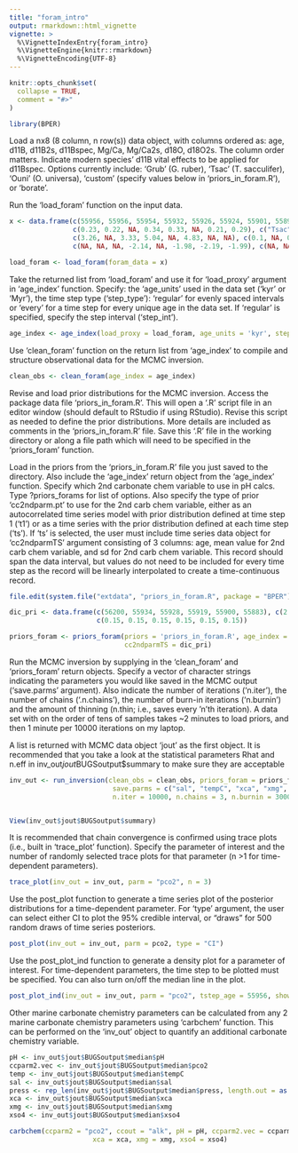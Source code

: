 ```yaml
---
title: "foram_intro"
output: rmarkdown::html_vignette
vignette: >
  %\VignetteIndexEntry{foram_intro}
  %\VignetteEngine{knitr::rmarkdown}
  %\VignetteEncoding{UTF-8}
---
```


```r
knitr::opts_chunk$set(
  collapse = TRUE,
  comment = "#>"
)
```

```r
library(BPER)
```


Load a nx8 (8 column, n row(s)) data object, with columns ordered as: age, d11B, d11B2s, d11Bspec, Mg/Ca, Mg/Ca2s, d18O, d18O2s. 
The column order matters. Indicate modern species' d11B vital effects to be applied for d11Bspec. Options currently include: 'Grub' 
(G. ruber), 'Tsac' (T. sacculifer), 'Ouni' (O. universa), 'custom' (specify values below in 'priors_in_foram.R'), or 'borate'.

Run the 'load_foram' function on the input data. 
```r
x <- data.frame(c(55956, 55956, 55954, 55932, 55926, 55924, 55901, 55899), c(14.61, 15.46, NA, 14.49, 14.11, NA, 14.46, 13.94), 
                c(0.23, 0.22, NA, 0.34, 0.33, NA, 0.21, 0.29), c("Tsac", "Grub", NA, "Grub", "Tsac", NA, "Grub", "Tsac"), 
                c(3.26, NA, 3.33, 5.04, NA, 4.83, NA, NA), c(0.1, NA, 0.1, 0.15, NA, 0.14, NA, NA), 
                c(NA, NA, NA, -2.14, NA, -1.98, -2.19, -1.99), c(NA, NA, NA, 0.16, NA, 0.16, 0.16, 0.16))

load_foram <- load_foram(foram_data = x)
```


Take the returned list from 'load_foram' and use it for 'load_proxy' argument in 'age_index' function. Specify: the 'age_units'
used in the data set ('kyr' or 'Myr'), the time step type ('step_type'): 'regular' for evenly spaced intervals or 'every' for a time step
for every unique age in the data set. If 'regular' is specified, specify the step interval ('step_int'). 
```r
age_index <- age_index(load_proxy = load_foram, age_units = 'kyr', step_type = 'regular', step_int = 10)
```


Use 'clean_foram' function on the return list from 'age_index' to compile and structure observational data for the MCMC inversion.
```r
clean_obs <- clean_foram(age_index = age_index)
```


Revise and load prior distributions for the MCMC inversion. Access the package data file 'priors_in_foram.R'. This will open a '.R' 
script file in an editor window (should default to RStudio if using RStudio). Revise this script  as needed to define the prior 
distributions. More details are included as comments in the 'priors_in_foram.R' file. Save this '.R' file in the working directory 
or along a file path which will need to be specified in the 'priors_foram' function.

Load in the priors from the 'priors_in_foram.R' file you just saved to the directory. Also include the 'age_index' return object 
from the 'age_index' function. Specify which 2nd carbonate chem variable to use in pH calcs. Type ?priors_forams for list of options. 
Also specify the type of prior 'cc2ndparm.pt' to use for the 2nd carb chem variable, either as an autocorrelated time series 
model with prior distribution defined at time step 1 ('t1') or as a time series with the prior distribution defined at each time
step ('ts'). If 'ts' is selected, the user must include time series data object for 'cc2ndparmTS' argument consisting of 3 columns: 
age, mean value for 2nd carb chem variable, and sd for 2nd carb chem variable. This record should span the data interval, but values
do not need to be included for every time step as the record will be linearly interpolated to create a time-continuous record.
```r
file.edit(system.file("extdata", "priors_in_foram.R", package = "BPER"))

dic_pri <- data.frame(c(56200, 55934, 55928, 55919, 55900, 55883), c(2.320, 2.328, 2.405, 2.440, 2.481, 2.500), 
                      c(0.15, 0.15, 0.15, 0.15, 0.15, 0.15)) 

priors_foram <- priors_foram(priors = 'priors_in_foram.R', age_index = age_index, cc2ndparm.vt = 'dic', cc2ndparm.pt = 'ts', 
                             cc2ndparmTS = dic_pri)
```


Run the MCMC inversion by supplying in the 'clean_foram' and 'priors_foram' return objects. Specify a vector of character strings 
indicating the parameters you would like saved in the MCMC output ('save.parms' argument). Also indicate the number of iterations
('n.iter'), the number of chains ('.n.chains'), the number of burn-in iterations ('n.burnin') and the amount of thinning (n.thin;
i.e., saves every 'n'th iteration). A data set with on the order of tens of samples takes ~2 minutes to load priors, and then 
1 minute per 10000 iterations on my laptop. 

A list is returned with MCMC data object 'jout' as the first object. It is recommended that you take a look at the statistical
parameters Rhat and n.eff in inv_out$jout$BUGSoutput$summary to make sure they are acceptable 
```r
inv_out <- run_inversion(clean_obs = clean_obs, priors_foram = priors_foram,
                          save.parms = c("sal", "tempC", "xca", "xmg", "xso4", "d11Bsw", "d18Osw", "d18Osw.local","pco2", "dic", "pH", "press"),
                          n.iter = 10000, n.chains = 3, n.burnin = 3000, n.thin = 1)


View(inv_out$jout$BUGSoutput$summary)
```


It is recommended that chain convergence is confirmed using trace plots (i.e., built in 'trace_plot' function). Specify
the parameter of interest and the number of randomly selected trace plots for that parameter (n >1 for time-dependent parameters).
```r
trace_plot(inv_out = inv_out, parm = "pco2", n = 3)
```


Use the post_plot function to generate a time series plot of the posterior distributions for a time-dependent parameter. For 'type'
argument, the user can select either CI to plot the 95% credible interval, or "draws" for 500 random draws of time series posteriors.
```r
post_plot(inv_out = inv_out, parm = pco2, type = "CI")
```


Use the post_plot_ind function to generate a density plot for a parameter of interest. For time-dependent parameters, the time step 
to be plotted must be specified. You can also turn on/off the median line in the plot. 
```r
post_plot_ind(inv_out = inv_out, parm = "pco2", tstep_age = 55956, show.median = TRUE)
```


Other marine carbonate chemistry parameters can be calculated from any 2 marine carbonate chemistry parameters using 'carbchem' 
function. This can be performed on the 'inv_out' object to quantify an additional carbonate chemistry variable.
```r
pH <- inv_out$jout$BUGSoutput$median$pH 
ccparm2.vec <- inv_out$jout$BUGSoutput$median$pco2
temp <- inv_out$jout$BUGSoutput$median$tempC
sal <- inv_out$jout$BUGSoutput$median$sal
press <- rep_len(inv_out$jout$BUGSoutput$median$press, length.out = as.integer(length(sal)))
xca <- inv_out$jout$BUGSoutput$median$xca
xmg <- inv_out$jout$BUGSoutput$median$xmg
xso4 <- inv_out$jout$BUGSoutput$median$xso4

carbchem(ccparm2 = "pco2", ccout = "alk", pH = pH, ccparm2.vec = ccparm2.vec, temp = temp, sal = sal, press = press,
                     xca = xca, xmg = xmg, xso4 = xso4)
```

